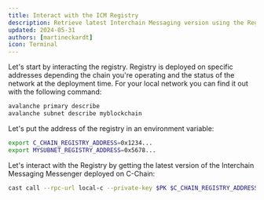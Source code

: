 ```yaml
---
title: Interact with the ICM Registry
description: Retrieve latest Interchain Messaging version using the Registry.
updated: 2024-05-31
authors: [martineckardt]
icon: Terminal
---
```


Let's start by interacting the registry. Registry is deployed on specific addresses depending the chain you're operating and the status of the network at the deployment time. For your local network you can find it out with the following command:

```bash
avalanche primary describe
avalanche subnet describe myblockchain
``` 

Let's put the address of the registry in an environment variable:

```bash
export C_CHAIN_REGISTRY_ADDRESS=0x1234...
export MYSUBNET_REGISTRY_ADDRESS=0x5678...
```

Let's interact with the Registry by getting the latest version of the Interchain Messaging Messenger deployed on C-Chain:

```bash
cast call --rpc-url local-c --private-key $PK $C_CHAIN_REGISTRY_ADDRESS "latestVersion()(uint256)" 
```